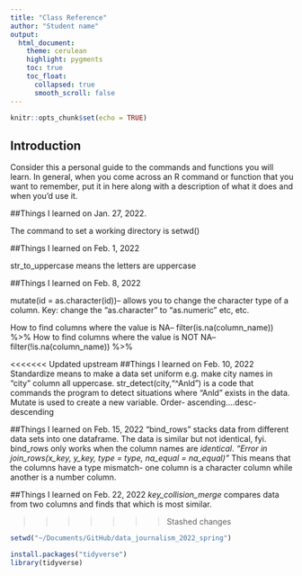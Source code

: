 ```yaml
---
title: "Class Reference"
author: "Student name"
output:
  html_document:
    theme: cerulean
    highlight: pygments
    toc: true
    toc_float:
      collapsed: true
      smooth_scroll: false
---
```


```r
knitr::opts_chunk$set(echo = TRUE)
```

## Introduction

Consider this a personal guide to the commands and functions you will learn. In general, when you come across an R command or function that you want to remember, put it in here along with a description of what it does and when you'd use it.

##Things I learned on Jan. 27, 2022.

The command to set a working directory is setwd()

##Things I learned on Feb. 1, 2022

str_to_uppercase means the letters are uppercase

##Things I learned on Feb. 8, 2022

mutate(id = as.character(id))-- allows you to change the character type of a column. Key: change the "as.character" to "as.numeric" etc, etc. 

How to find columns where the value is NA-- filter(is.na(column_name)) %>%
How to find columns where the value is NOT NA-- filter(!is.na(column_name)) %>%

<<<<<<< Updated upstream
##Things I learned on Feb. 10, 2022
Standardize means to make a data set uniform e.g. make city names in "city" column all uppercase. 
str_detect(city,"^Anld") is a code that commands the program to detect situations where "Anld" exists in the data. 
Mutate is used to create a new variable. 
Order- ascending....desc- descending

##Things I learned on Feb. 15, 2022
"bind_rows" stacks data from different data sets into one dataframe. The data is similar but not identical, fyi. bind_rows only works when the column names are *identical*.
*"Error in join_rows(x_key, y_key, type = type, na_equal = na_equal)"* This means that the columns have a type mismatch- one column is a character column while another is a number column. 

##Things I learned on Feb. 22, 2022
*key_collision_merge* compares data from two columns and finds that which is most similar. 

>>>>>>> Stashed changes
```r
setwd("~/Documents/GitHub/data_journalism_2022_spring")
```

```r
install.packages("tidyverse")
library(tidyverse)
```